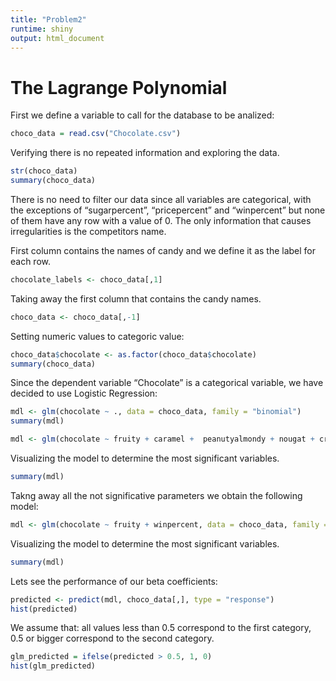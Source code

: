 ```yaml
---
title: "Problem2"
runtime: shiny
output: html_document
---
```


# The Lagrange Polynomial

First we define a variable to call for the database to be analized:
```r
choco_data = read.csv("Chocolate.csv")
```

Verifying there is no repeated information and exploring the data.
```r
str(choco_data) 
summary(choco_data)
```

There is no need to filter our data since all variables are categorical, with the exceptions of "sugarpercent", "pricepercent" and "winpercent" but none of them have any row with a value of 0. The only information that causes irregularities is the competitors name.

First column contains the names of candy and we define it as the label for each row.
```r
chocolate_labels <- choco_data[,1]
```

Taking away the first column that contains the candy names.
```r
choco_data <- choco_data[,-1] 
```

Setting numeric values to categoric value:
```r
choco_data$chocolate <- as.factor(choco_data$chocolate)
summary(choco_data)
```

Since the dependent variable "Chocolate" is a categorical variable, we have decided to use Logistic Regression:
```r
mdl <- glm(chocolate ~ ., data = choco_data, family = "binomial")
summary(mdl)

mdl <- glm(chocolate ~ fruity + caramel +  peanutyalmondy + nougat + crispedricewafer + hard + bar + pluribus + sugarpercent + pricepercent + winpercent, data = choco_data, family = "binomial")
```

Visualizing the model to determine the most significant variables.
```r
summary(mdl) 
```

Takng away all the not significative parameters we obtain the following model:
```r
mdl <- glm(chocolate ~ fruity + winpercent, data = choco_data, family = "binomial")
```

Visualizing the model to determine the most significant variables.
```r
summary(mdl) 
```

Lets see the performance of our beta coefficients:
```r
predicted <- predict(mdl, choco_data[,], type = "response")
hist(predicted)
```

We assume that: all values less than 0.5 correspond to the first category, 0.5 or bigger correspond to the second category.
```r
glm_predicted = ifelse(predicted > 0.5, 1, 0)
hist(glm_predicted)
```


